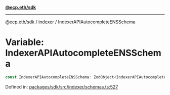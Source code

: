 [**@ecp.eth/sdk**](../../index.mdx)

***

[@ecp.eth/sdk](/sdk-reference/index.mdx) / [indexer](/sdk-reference/indexer/index.mdx) / IndexerAPIAutocompleteENSSchema

# Variable: IndexerAPIAutocompleteENSSchema

```ts
const IndexerAPIAutocompleteENSSchema: ZodObject<IndexerAPIAutocompleteENSSchemaType>;
```

Defined in: [packages/sdk/src/indexer/schemas.ts:527](https://github.com/ecp-eth/comments-monorepo/blob/main/packages/sdk/src/indexer/schemas.ts#L527)

